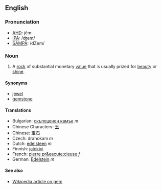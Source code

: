 ==English==

===Pronunciation===
*[[w:AHD|AHD]]: jĕm
*[[w:IPA|IPA]]: /ʤem/
*[[w:SAMPA|SAMPA]]: /dZem/

===Noun===

#A [[rock]] of substantial monetary [[value]] that is usually prized for [[beauty]] or [[shine]].

====Synonyms====
*[[jewel]]
*[[gemstone]]

====Translations====

*Bulgarian: [[скъпоценен камък]] ''m''
*Chinese Characters: [[玉]]
*Chinese: [[宝石]]
*Czech: drahokam  ''m''
*Dutch: [[edelsteen]] ''m''
*Finnish: [[jalokivi]]
*French: [[pierre pr&eacute;cieuse]] ''f''
*German: [[Edelstein]] ''m''

====See also====

*[[en:gem|Wikipedia article on gem]]